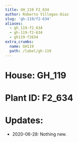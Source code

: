 ```yaml
---
title: GH_119 F2_634
author: Roberto Villegas-Diaz
slug: 'gh-119/f2-634'
aliases:
  - gh_119-f2_634
  - gh-119-f2-634
  - gh119-f2634
extra_crumbs:
  name: GH119
  path: /label/gh-119
---
```


# **House**: GH_119
# **Plant ID**: F2_634
# **Updates**: 
 - 2020-06-28: Nothing new.
